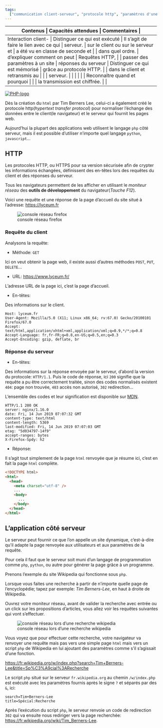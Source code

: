 ```yaml
---
tags:
  ["communication client-serveur", "protocole http", "paramètres d'une requête"]
---
```


::: programme
+---------------------+------------------------------------+----------------------------------------+
| Contenus | Capacités attendues | Commentaires |
+=====================+====================================+========================================+
| Interaction client- | Distinguer ce qui est exécuté | Il s’agit de faire le lien avec ce qui |
| serveur. | sur le client ou sur le serveur et | a été vu en classe de seconde et |
| | dans quel ordre. | d’expliquer comment on peut |
| Requêtes HTTP, | | passer des paramètres à un site |
| réponses du serveur | Distinguer ce qui est mémorisé | grâce au protocole HTTP. |
| | dans le client et retransmis au | |
| | serveur. | |
| | | |
| | Reconnaître quand et pourquoi | |
| | la transmission est chiffrée. | |
+---------------------+------------------------------------+----------------------------------------+
:::

::: intro

<a title="Colin Viebrock, CC BY-SA 4.0 <https://creativecommons.org/licenses/by-sa/4.0>, via Wikimedia Commons" href="https://commons.wikimedia.org/wiki/File:PHP-logo.svg"><img class="half right" alt="PHP-logo" src="https://upload.wikimedia.org/wikipedia/commons/thumb/2/27/PHP-logo.svg/512px-PHP-logo.svg.png"></a>

Dès la création du `html` par Tim Berners Lee, celui-ci a également créé le protocole
http(_hypertext transfer protocol_) pour normaliser l'échange des données entre le client(le
navigateur) et le serveur qui fournit les pages web.

Aujourd'hui la plupart des applications web utilisent le langage `php` côté serveur, mais il est
possible d'utiliser n'importe quel langage `python`, `javascript`...

:::

## HTTP

Les protocoles HTTP, ou HTTPS pour sa version sécurisée afin de crypter les informations échangées,
définissent des en-têtes lors des requêtes du client et des réponses du serveur.

Tous les navigateurs permettent de les afficher en utilisant le _moniteur réseau_ des **outils de
développement** du navigateur(_Touche F12_).

Voici une requête et une réponse de la page d'accueil du site situé à l'adresse:
<https://lyceum.fr>

![console réseau firefox](./images/moniteur-reseau-firefox.png)

### Requête du client

Analysons la requête:

- Méthode: `GET`

Ici on veut obtenir la page web, il existe aussi d'autres méthodes `POST`, `PUT`, `DELETE`...

- URL: <https://www.lyceum.fr/>

L'adresse URL de la page ici, c'est la page d'accueil.

- En-têtes:

Des informations sur le client.

```
Host: lyceum.fr
User-Agent: Mozilla/5.0 (X11; Linux x86_64; rv:67.0) Gecko/20100101 Firefox/67.0
Accept: text/html,application/xhtml+xml,application/xml;q=0.9,*/*;q=0.8
Accept-Language: fr,fr-FR;q=0.8,en-US;q=0.5,en;q=0.3
Accept-Encoding: gzip, deflate, br
```

### Réponse du serveur

- En-têtes:

Des informations sur la réponse envoyée par le serveur, d'abord la version du protocole:
`HTTP/1.1`. Puis le code de réponse, ici `200` signifie que la requête a pu être correctement
traitée, sinon des codes normalisés existent `404`: page non trouvée, `403` accès non autorisé,
`302` redirection...

L'ensemble des codes et leur signification est disponible sur
[MDN](https://developer.mozilla.org/fr/docs/Web/HTTP/Status).

```
HTTP/1.1 200 OK
server: nginx/1.16.0
date: Fri, 14 Jun 2019 07:07:32 GMT
content-type: text/html
content-length: 5369
last-modified: Fri, 14 Jun 2019 07:07:03 GMT
etag: "5d034797-14f9"
accept-ranges: bytes
X-Firefox-Spdy: h2
```

- Réponse:

Il s'agit tout simplement de la page `html` renvoyée que je résume ici, c'est en fait la page
`html` complète.

```html
<!DOCTYPE html>
<html>
  <head>
    <meta charset="utf-8" />
    ...
    <body>
      ...
    </body>
  </head>
</html>
```

## L'application côté serveur

Le serveur peut fournir ce que l'on appelle un site dynamique, c'est-à-dire qu'il adapte la page
renvoyée aux utilisateurs et aux paramètres de la requête.

Pour cela il faut que le serveur soit muni d'un langage de programmation comme `php`, `python`, ou autre pour
générer la page grâce à un programme.

::: example

Prenons l'exemple du site Wikipedia qui fonctionne sous `php`.

Lorsque vous faites une recherche à partir de n'importe quelle page de l'encyclopédie; tapez par
exemple: _Tim Berners-Lee_, en haut à droite de Wikipedia.

Ouvrez votre moniteur réseau, avant de valider la recherche avec entrée ou un click sur les
propositions d'articles, vous allez voir les requêtes suivantes qui vont s'effectuer.

![console réseau lors d'une recherche wikipedia](./images/recherche-wikipedia.png)

Vous voyez que pour effectuer cette recherche, votre navigateur va renvoyer une requête mais pas
vers une simple page `html` mais vers un script `php` de Wikipedia en lui ajoutant des paramètres
comme s'il s'agissait d'une fonction.

<https://fr.wikipedia.org/w/index.php?search=Tim+Berners-Lee&title=Sp%C3%A9cial%3ARecherche>

Le script `php` situé sur le serveur `fr.wikipedia.org` au chemin `/w/index.php` est exécuté avec
les paramètres fournis après le signe `?` et séparés par des `&`, ici:

```
search=Tim+Berners-Lee
title=Spécial:Recherche
```

Après l'exécution du script `php`, le serveur renvoie un code de redirection `302` qui va ensuite
nous rediriger vers la page recherchée: <https://fr.wikipedia.org/wiki/Tim_Berners-Lee>.

:::
